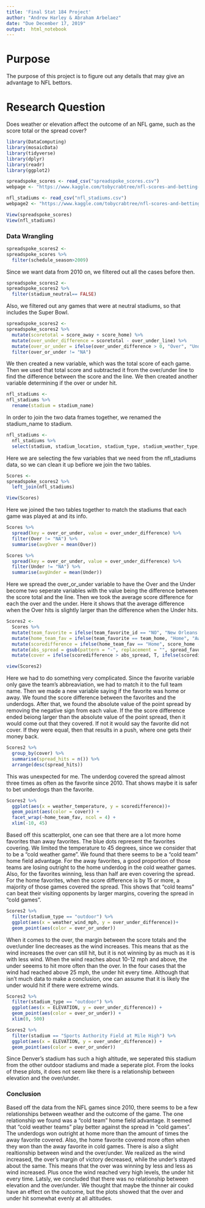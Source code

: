 ```yaml
---
title: 'Final Stat 184 Project'
author: "Andrew Harley & Abraham Arbelaez"
date: "Due December 17, 2019"
output:  html_notebook
---
```


# Purpose

The purpose of this project is to figure out any details that may give an advantage to NFL bettors. 

# Research Question

Does weather or elevation affect the outcome of an NFL game, such as the score total or the spread cover?

```r
library(DataComputing)
library(mosaicData)
library(tidyverse)
library(dplyr)
library(readr)
library(ggplot2)
```


```r
spreadspoke_scores <- read_csv("spreadspoke_scores.csv")
webpage <- "https://www.kaggle.com/tobycrabtree/nfl-scores-and-betting-data#spreadspoke_scores.csv"

nfl_stadiums <- read_csv("nfl_stadiums.csv")
webpage2 <- "https://www.kaggle.com/tobycrabtree/nfl-scores-and-betting-data#nfl_stadiums.csv"
```


```r
View(spreadspoke_scores)
View(nfl_stadiums)
```

### Data Wrangling

```r
spreadspoke_scores2 <-
spreadspoke_scores %>%
  filter(schedule_season>2009)
```

Since we want data from 2010 on, we filtered out all the cases before then.

```r
spreadspoke_scores2 <-
spreadspoke_scores2 %>%
  filter(stadium_neutral== FALSE)
```

Also, we filtered out any games that were at neutral stadiums, so that includes the Super Bowl.

```r
spreadspoke_scores2 <-
spreadspoke_scores2 %>%
  mutate(scoretotal = score_away + score_home) %>%
  mutate(over_under_difference = scoretotal - over_under_line) %>%
  mutate(over_or_under = ifelse(over_under_difference > 0, "Over", "Under")) %>%
  filter(over_or_under != "NA")
```

We then created a new variable, which was the total score of each game. Then we used that total score and subtracted it from the over/under line to find the difference between the score and the line. We then created another variable determining if the over or under hit.

```r
nfl_stadiums <-
nfl_stadiums %>%
  rename(stadium = stadium_name)
```

In order to join the two data frames together, we renamed the stadium_name to stadium. 

```r
nfl_stadiums <-
  nfl_stadiums %>%
  select(stadium, stadium_location, stadium_type, stadium_weather_type, stadium_surface, ELEVATION)
```

Here we are selecting the few variables that we need from the nfl_stadiums data, so we can clean it up befiore we join the two tables. 

```r
Scores <-
spreadspoke_scores2 %>%
  left_join(nfl_stadiums)

View(Scores)
```

Here we joined the two tables together to match the stadiums that each game was played at and its info.

```r
Scores %>%
  spread(key = over_or_under, value = over_under_difference) %>%
  filter(Over != "NA") %>%
  summarise(avgOver = mean(Over))

Scores %>%
  spread(key = over_or_under, value = over_under_difference) %>%
  filter(Under != "NA") %>%
  summarise(avgUnder = mean(Under))
```

Here we spread the over_or_under variable to have the Over and the Under become two seperate variables with the value being the difference between the score total and the line. Then we took the average score difference for each the over and the under. Here it shows that the average difference when the Over hits is slightly larger than the difference when the Under hits. 

```r
Scores2 <-
  Scores %>%
  mutate(team_favorite = ifelse(team_favorite_id == "NO", "New Orleans Saints", ifelse(team_favorite_id == "MIA", "Miami Dolphins", ifelse(team_favorite_id == "MIN", "Minnesota Vikings",ifelse(team_favorite_id == "CHI", "Chicago Bears", ifelse(team_favorite_id == "BUF", "Buffalo Bills", ifelse(team_favorite_id == "DET", "Detroit Lions", ifelse(team_favorite_id == "IND", "Indianapolis Colts", ifelse(team_favorite_id == "HOU", "Houston Texans", ifelse(team_favorite_id == "JAX", "Jacksonville Jaguars", ifelse(team_favorite_id == "DEN", "Denver Broncos", ifelse(team_favorite_id == "NE", "New England Patriots", ifelse(team_favorite_id == "CIN", "Cincinnati Bengals", ifelse(team_favorite_id == "NYG", "New York Giants", ifelse(team_favorite_id == "CAR", "Carolina Panthers", ifelse(team_favorite_id == "GB", "Green Bay Packers", ifelse(team_favorite_id == "PHI", "Philadelphia Eagles", ifelse(team_favorite_id == "ATL", "Atlanta Falcons", ifelse(team_favorite_id == "PIT", "Pittsburgh Steelers", ifelse(team_favorite_id == "SF", "San Francisco 49ers", ifelse(team_favorite_id == "SEA", "Seattle Seahawks", ifelse(team_favorite_id == "ARI", "Arizona Cardinals", ifelse(team_favorite_id == "LAR", "St. Louis Rams", ifelse(team_favorite_id == "TB", "Tampa Bay Buccaneers", ifelse(team_favorite_id == "OAK", "Oakland Raiders", ifelse(team_favorite_id == "TEN", "Tennessee Titans", ifelse(team_favorite_id == "DAL", "Dallas Cowboys", ifelse(team_favorite_id == "WAS", "Washington Redskins", ifelse(team_favorite_id == "LAC", "San Diego Chargers", ifelse(team_favorite_id == "KC", "Kansas City Chiefs", ifelse(team_favorite_id == "NYJ", "New York Jets", ifelse(team_favorite_id == "CLE", "Cleveland Browns", "Baltimore Ravens" )))))))))))))))))))))))))))))))) %>%
  mutate(home_team_fav = ifelse(team_favorite == team_home, "Home", "Away")) %>%
  mutate(scoredifference = ifelse(home_team_fav == "Home", score_home - score_away, score_away - score_home)) %>%
  mutate(abs_spread = gsub(pattern = "-", replacement = "", spread_favorite)) %>%
  mutate(cover = ifelse(scoredifference > abs_spread, T, ifelse(scoredifference == abs_spread, "PUSH", F)))

view(Scores2)
```

Here we had to do something very complicated. Since the favorite variable only gave the team's abbreaviation, we had to match it to the full team name. Then we made a new variable saying if the favorite was home or away. We found the score difference between the favorites and the underdogs. After that, we found the absolute value of the point spread by removing the negative sign from each value. If the the score difference ended beiong larger than the absolute value of the point spread, then it would come out that they covered.  If not it would say the favorite did not cover. If they were equal, then that results in a push, where one gets their money back. 

```r
Scores2 %>%
  group_by(cover) %>%
  summarise(spread_hits = n()) %>%
  arrange(desc(spread_hits))
```

This was unexpected for me. The underdog covered the spread almost three times as often as the favorite since 2010. That shows maybe it is safer to bet underdogs than the favorite. 

```r
Scores2 %>%
  ggplot(aes(x = weather_temperature, y = scoredifference))+
  geom_point(aes(color = cover)) + 
  facet_wrap(~home_team_fav, ncol = 4) +
  xlim(-10, 45) 
```

Based off this scatterplot, one can see that there are a lot more home favorites than away favorites. The blue dots represent the favorites covering. We limited the temperature to 45 degrees, since we consider that to be a "cold weather game". We found that there seems to be a "cold team" home field advantage. For the away favorites, a good proportion of those teams are losing outright to the home underdog in the cold weather games. Also, for the favorites winning, less than half are even covering the spread. For the home favorites, when the score difference is by 15 or more, a majority of those games covered the spread. This shows that "cold teams" can beat their visiting opponents by larger margins, covering the spread in "cold games".

```r
Scores2 %>%
  filter(stadium_type == "outdoor") %>%
  ggplot(aes(x = weather_wind_mph, y = over_under_difference))+
  geom_point(aes(color = over_or_under)) 
```

When it comes to the over, the margin between the score totals and the over/under line decreases as the wind increases. This means that as the wind increases the over can still hit, but it is not winning by as much as it is with less wind. When the wind reaches about 10-12 mph and above, the under seeems to hit more often than the over. In the four cases that the wind had reached above 25 mph, the under hit every time. Although that isn't much data to make a conclusion, one can assume that it is likely the under would hit if there were extreme winds. 

```r
Scores2 %>%
  filter(stadium_type == "outdoor") %>%
  ggplot(aes(x = ELEVATION, y = over_under_difference)) +
  geom_point(aes(color = over_or_under)) +
  xlim(0, 500)
```

```r
Scores2 %>%
  filter(stadium == "Sports Authority Field at Mile High") %>%
  ggplot(aes(x = ELEVATION, y = over_under_difference)) +
  geom_point(aes(color = over_or_under)) 
```

Since Denver's stadium has such a high altitude, we seperated this stadium from the other outdoor stadiums and made a seperate plot. From the looks of these plots, it does not seem like there is a relationship between elevation and the over/under. 

### Conclusion

Based off the data from the NFL games since 2010, there seems to be a few relationships between weather and the outcome of the game. The one relationship we found was a "cold team" home field advantage. It seemed that "cold weather teams" play better against the spread in "cold games". The underdogs won outright at home more than the amount of times the away favorite covered. Also, the home favorite covered more often when they won than the away favorite in cold games. 
There is also a slight realtionship between wind and the over/under. We realized as the wind increased, the over's margin of victory decreased, while the under's stayed about the same. This means that the over was winning by less and less as wind increased. Plus once the wind reached very high levels, the under hit every time. 
Latsly, we concluded that there was no relationship between elevation and the over/under. We thought that maybe the thinner air coukd have an effect on the outcome, but the plots showed that the over and under hit somewhat evenly at all altitudes.








